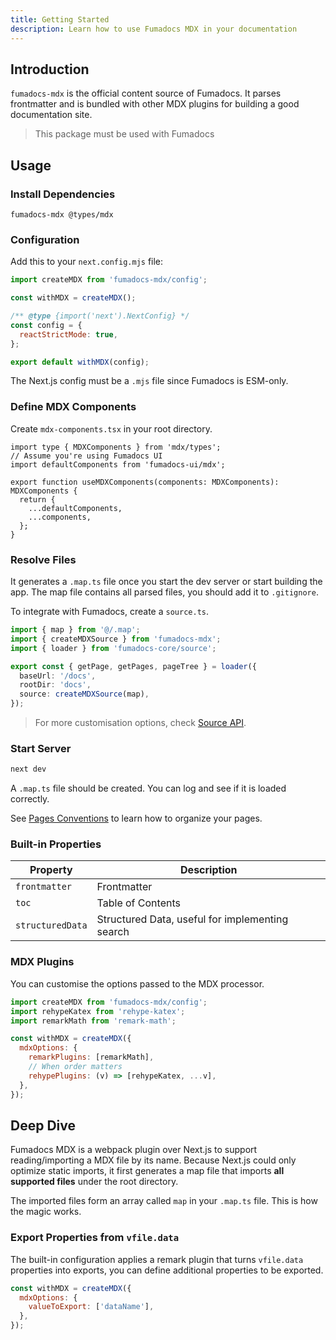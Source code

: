 ```yaml
---
title: Getting Started
description: Learn how to use Fumadocs MDX in your documentation
---
```


## Introduction

`fumadocs-mdx` is the official content source of Fumadocs. It parses frontmatter and is bundled with other MDX
plugins for building a good documentation site.

> This package must be used with Fumadocs

## Usage

### Install Dependencies

```package-install
fumadocs-mdx @types/mdx
```

### Configuration

Add this to your `next.config.mjs` file:

```js
import createMDX from 'fumadocs-mdx/config';

const withMDX = createMDX();

/** @type {import('next').NextConfig} */
const config = {
  reactStrictMode: true,
};

export default withMDX(config);
```

<Callout title="ESM Only" type='warn' className="mt-4">

The Next.js config must be a `.mjs` file since Fumadocs is ESM-only.

</Callout>

### Define MDX Components

Create `mdx-components.tsx` in your root directory.

```tsx
import type { MDXComponents } from 'mdx/types';
// Assume you're using Fumadocs UI
import defaultComponents from 'fumadocs-ui/mdx';

export function useMDXComponents(components: MDXComponents): MDXComponents {
  return {
    ...defaultComponents,
    ...components,
  };
}
```

### Resolve Files

It generates a `.map.ts` file once you start the dev server or start building the app.
The map file contains all parsed files, you should add it to `.gitignore`.

To integrate with Fumadocs, create a `source.ts`.

```ts title="source.ts"
import { map } from '@/.map';
import { createMDXSource } from 'fumadocs-mdx';
import { loader } from 'fumadocs-core/source';

export const { getPage, getPages, pageTree } = loader({
  baseUrl: '/docs',
  rootDir: 'docs',
  source: createMDXSource(map),
});
```

> For more customisation options, check [Source API](/docs/headless/source-api).

### Start Server

```bash
next dev
```

A `.map.ts` file should be created. You can log and see if it is loaded correctly.

See [Pages Conventions](/docs/headless/page-conventions)
to learn how to organize your pages.

### Built-in Properties

| Property         | Description                                     |
| ---------------- | ----------------------------------------------- |
| `frontmatter`    | Frontmatter                                     |
| `toc`            | Table of Contents                               |
| `structuredData` | Structured Data, useful for implementing search |

### MDX Plugins

You can customise the options passed to the MDX processor.

```js
import createMDX from 'fumadocs-mdx/config';
import rehypeKatex from 'rehype-katex';
import remarkMath from 'remark-math';

const withMDX = createMDX({
  mdxOptions: {
    remarkPlugins: [remarkMath],
    // When order matters
    rehypePlugins: (v) => [rehypeKatex, ...v],
  },
});
```

## Deep Dive

Fumadocs MDX is a webpack plugin over Next.js to support reading/importing a MDX file by its name.
Because Next.js could only optimize static imports, it first generates a map file that imports **all supported files** under the root directory.

The imported files form an array called `map` in your `.map.ts` file.
This is how the magic works.

### Export Properties from `vfile.data`

The built-in configuration applies a remark plugin that turns `vfile.data` properties into exports, you can define additional properties to be exported.

```js
const withMDX = createMDX({
  mdxOptions: {
    valueToExport: ['dataName'],
  },
});
```
